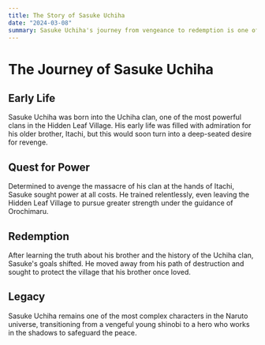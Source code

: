 ```yaml
---
title: The Story of Sasuke Uchiha
date: "2024-03-08"
summary: Sasuke Uchiha's journey from vengeance to redemption is one of the most pivotal arcs in the world of shinobi.
---
```


# The Journey of Sasuke Uchiha

## Early Life

Sasuke Uchiha was born into the Uchiha clan, one of the most powerful clans in the Hidden Leaf Village. His early life was filled with admiration for his older brother, Itachi, but this would soon turn into a deep-seated desire for revenge.

## Quest for Power

Determined to avenge the massacre of his clan at the hands of Itachi, Sasuke sought power at all costs. He trained relentlessly, even leaving the Hidden Leaf Village to pursue greater strength under the guidance of Orochimaru.

## Redemption

After learning the truth about his brother and the history of the Uchiha clan, Sasuke's goals shifted. He moved away from his path of destruction and sought to protect the village that his brother once loved.

## Legacy

Sasuke Uchiha remains one of the most complex characters in the Naruto universe, transitioning from a vengeful young shinobi to a hero who works in the shadows to safeguard the peace.
